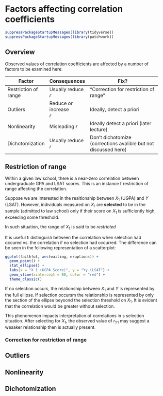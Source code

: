 # Factors affecting correlation coefficients {#factors}

```r
suppressPackageStartupMessages(library(tidyverse))
suppressPackageStartupMessages(library(patchwork))
```

## Overview
Observed values of correlation coefficients are affected by a number of factors to be examined here: 

| Factor               | Consequences               | Fix?                                                            |
|----------------------|----------------------------|-----------------------------------------------------------------|
| Restriction of range | Usually reduce *r<br>*     | “Correction for restriction of range"                           |
| Outliers             | Reduce or increase <br>*r* | Ideally, detect a priori                                        |
| Nonlinearity         | Misleading *r*             | Ideally detect a priori (later lecture)                         |
| Dichotomization      | Usually reduce *r*         | Don't dichotomize (corrections avalible but not discussed here) |

## Restriction of range
Within a given law school, there is a near-zero correlation between undergraduate GPA and LSAT scores. This is an instance f restriction of range affecting the correlation. 

Suppose we are interested in the realtionship between $X_1$ (UGPA) and $Y$ (LSAT). However, individuals measured on $X_1$ are **selected** to be in the sample (admitted to law school) only if their score on $X_1$ is sufficiently high, exceeding some threshold. 

In such situation, the range of $X_1$ is said to be *restricted*

It is useful ti distinguish between the correlation when selection had occured vs. the correlation if no selection had occurred. The difference can be seen in the following representation of a scatterplot: 

```r
ggplot(faithful, aes(waiting, eruptions)) +
  geom_point() +
  stat_ellipse() +
  labs(x = "X_1 (UGPA Score)", y = "Yy (LSAT") +
  geom_vline(xintercept = 80, color = "red") +
  theme_classic()
```

If no selection occurs, the relationship between $X_1$ and $Y$ is represented by the full ellipse. If selection occursm the relationship is represented by only the section of the ellipse beyoond the selection threshold on $X_1$. It is evident that the correlation would be greater without selection. 

This phenomenon impacts interpretation of correlations in s selection situation. After selecting for $X_1$, the observed value of $r_{Y1}$ may suggest a weaaker relationship then is actually present. 

### Correction for restriction of range

## Outliers

## Nonlinearity

## Dichotomization
